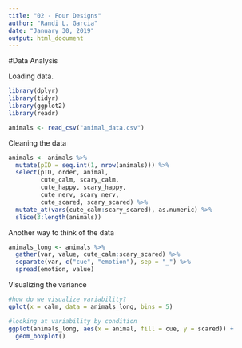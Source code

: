 ```yaml
---
title: "02 - Four Designs"
author: "Randi L. Garcia"
date: "January 30, 2019"
output: html_document
---
```


#Data Analysis

Loading data.

```r
library(dplyr)
library(tidyr)
library(ggplot2)
library(readr)

animals <- read_csv("animal_data.csv")
```

Cleaning the data

```r
animals <- animals %>%
  mutate(pID = seq.int(1, nrow(animals))) %>%
  select(pID, order, animal, 
         cute_calm, scary_calm, 
         cute_happy, scary_happy, 
         cute_nerv, scary_nerv, 
         cute_scared, scary_scared) %>%
  mutate_at(vars(cute_calm:scary_scared), as.numeric) %>%
  slice(3:length(animals))
```

Another way to think of the data

```r
animals_long <- animals %>%
  gather(var, value, cute_calm:scary_scared) %>%
  separate(var, c("cue", "emotion"), sep = "_") %>%
  spread(emotion, value) 
```

Visualizing the variance

```r
#how do we visualize variability?
qplot(x = calm, data = animals_long, bins = 5)
```

```r
#looking at variability by condition
ggplot(animals_long, aes(x = animal, fill = cue, y = scared)) +
  geom_boxplot()
```